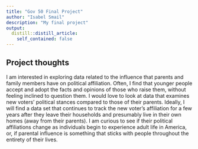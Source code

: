 ```yaml
---
title: "Gov 50 Final Project"
author: "Isabel Smail"
description: "My final project"
output:
  distill::distill_article:
    self_contained: false
---
```




## Project thoughts

I am interested in exploring data related to the influence that parents and family members have on political affiliation. Often, I find that younger people accept and adopt the facts and opinions of those who raise them, without feeling inclined to question them. I would love to look at data that examines new voters' political stances compared to those of their parents. Ideally, I will find a data set that continues to track the new voter's affiliation for a few years after they leave their households and presumably live in their own homes (away from their parents). I am curious to see if their political affiliations change as individuals begin to experience adult life in America, or, if parental influence is something that sticks with people throughout the entirety of their lives. 